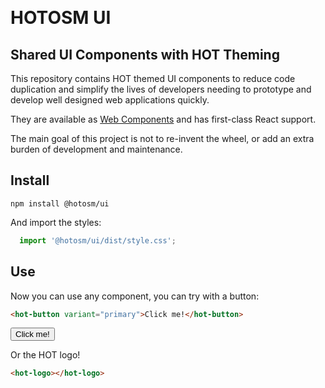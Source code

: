 
<Meta title="Intro" />
 
<Logo /><br />

# HOTOSM UI

## Shared UI Components with HOT Theming

This repository contains HOT themed UI components to reduce code duplication
and simplify the lives of developers needing to prototype and develop well
designed web applications quickly.

They are available as
[Web Components](https://developer.mozilla.org/en-US/docs/Web/API/Web_components)
and has first-class React support.

The main goal of this project is not to re-invent the wheel, or add an extra burden
of development and maintenance.

## Install

`npm install @hotosm/ui`

And import the styles:

```js
  import '@hotosm/ui/dist/style.css';
```

## Use

Now you can use any component, you can try with a button:

```html
<hot-button variant="primary">Click me!</hot-button>
```

<Button variant="primary">Click me!</Button>

Or the HOT logo!

```html
<hot-logo></hot-logo>
```

<Logo />


